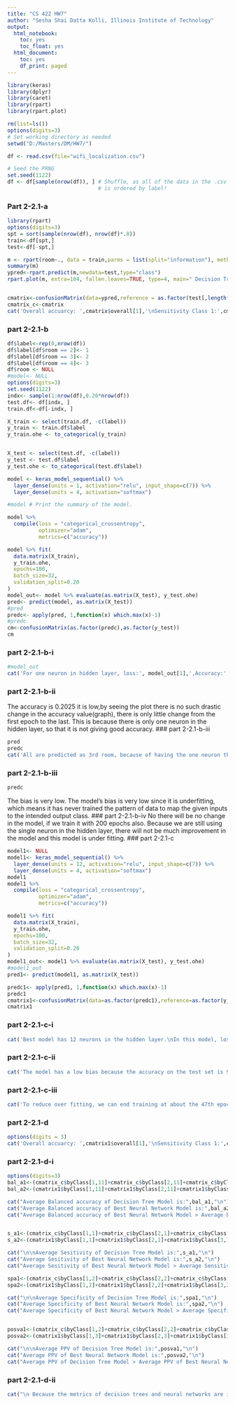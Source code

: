 ---
title: "CS 422 HW7"
author: "Sesha Shai Datta Kolli, Illinois Institute of Technology"
output:
  html_notebook:
    toc: yes
    toc_float: yes
  html_document:
    toc: yes
    df_print: paged
---
```{r}  
library(keras)
library(dplyr)
library(caret)
library(rpart)
library(rpart.plot)

rm(list=ls())
options(digits=3)
# Set working directory as needed
setwd("D:/Masters/DM/HW7/")

df <- read.csv(file="wifi_localization.csv")

# Seed the PRNG
set.seed(1122)
df <- df[sample(nrow(df)), ] # Shuffle, as all of the data in the .csv file
                             # is ordered by label!  
```
### Part 2-2.1-a
```{r}
library(rpart)
options(digits=3)
spt = sort(sample(nrow(df), nrow(df)*.8))
train<-df[spt,]
test<-df[-spt,]

m <- rpart(room~., data = train,parms = list(split="information"), method = 'class')
summary(m)
ypred<-rpart.predict(m,newdata=test,type="class")
rpart.plot(m, extra=104, fallen.leaves=TRUE, type=4, main=" Decision Tree")


cmatrix<-confusionMatrix(data=ypred,reference = as.factor(test[,length(test)]))
cmatrix_c<-cmatrix
cat('Overall accuarcy: ',cmatrix$overall[1],'\nSensitivity Class 1:',cmatrix$byClass[1], '\t\tClass 2:',cmatrix$byClass[2] ,'\n\t    Class 3:',cmatrix$byClass[3] ,'\tClass 4:',cmatrix$byClass[4],'\nSpecificity Class 1:',cmatrix$byClass[5], '\tClass 2:',cmatrix$byClass[6] ,'\n\t    Class 3:',cmatrix$byClass[7] ,'\tClass 4:',cmatrix$byClass[8],'\nPPV \t    Class 1:',cmatrix$byClass[9], '\tClass 2:',cmatrix$byClass[10] ,'\n\t    Class 3:',cmatrix$byClass[11] ,'\tClass 4:',cmatrix$byClass[12],'\nBal. Acc.   Class 1:',cmatrix$byClass[29], '\tClass 2:',cmatrix$byClass[30] ,'\n\t    Class 3:',cmatrix$byClass[31] ,'\tClass 4:',cmatrix$byClass[32])

```
### part 2-2.1-b


```{r}
df$label<-rep(0,nrow(df))
df$label[df$room == 2]<- 1
df$label[df$room == 3]<- 2
df$label[df$room == 4]<- 3
df$room <- NULL
#model<- NULL
options(digits=3)
set.seed(1122)
indx<- sample(1:nrow(df),0.20*nrow(df))
test.df<- df[indx, ]
train.df<-df[-indx, ]

X_train <- select(train.df, -c(label))
y_train <- train.df$label
y_train.ohe <- to_categorical(y_train)


X_test <- select(test.df, -c(label))
y_test <- test.df$label
y_test.ohe <- to_categorical(test.df$label)

model <- keras_model_sequential() %>%
  layer_dense(units = 1, activation="relu", input_shape=c(7)) %>%
  layer_dense(units = 4, activation="softmax")

#model # Print the summary of the model.

model %>% 
  compile(loss = "categorical_crossentropy", 
          optimizer="adam", 
          metrics=c("accuracy"))

model %>% fit(
  data.matrix(X_train), 
  y_train.ohe,
  epochs=100,
  batch_size=32,
  validation_split=0.20
)
model_out<- model %>% evaluate(as.matrix(X_test), y_test.ohe)
pred<- predict(model, as.matrix(X_test))
#pred
predc<- apply(pred, 1,function(x) which.max(x)-1)
#predc
cm<-confusionMatrix(as.factor(predc),as.factor(y_test))
cm

```
### part 2-2.1-b-i
```{r}

#model_out
cat('For one neuron in hidden layer, loss:', model_out[1],',Accuracy:',model_out[2])
```
### part 2-2.1-b-ii
The accuracy is 0.2025 it is low,by seeing the plot there is no such drastic change in the accuracy value(graph), there is only little change from the first epoch to the last. This is because there is only one neuron in the hidden layer, so that it is not giving good accuracy.
### part 2-2.1-b-iii
```{r}
pred
predc
cat('All are predicted as 3rd room, because of having the one neuron the model is not so efficient and also having low accuracy')
```
### part 2-2.1-b-iii
```{r}
predc
```
The bias is very low. The model's bias is very low since it is underfitting, which means it has never trained the pattern of data to map the given inputs to the intended output class.
### part 2-2.1-b-iv
No there will be no change in the model, if we train it with 200 epochs also. Because we are still using the single neuron in the hidden layer, there will not be much improvement in the model and this model is under fitting.
### part 2-2.1-c
```{r}
model1<- NULL
model1<- keras_model_sequential() %>%
  layer_dense(units = 12, activation="relu", input_shape=c(7)) %>%
  layer_dense(units = 4, activation="softmax")
model1
model1 %>% 
  compile(loss = "categorical_crossentropy", 
          optimizer="adam", 
          metrics=c("accuracy"))

model1 %>% fit(
  data.matrix(X_train), 
  y_train.ohe,
  epochs=100,
  batch_size=32,
  validation_split=0.20
)
model1_out<- model1 %>% evaluate(as.matrix(X_test), y_test.ohe)
#model1_out
pred1<- predict(model1, as.matrix(X_test))

predc1<- apply(pred1, 1,function(x) which.max(x)-1)
predc1
cmatrix1<-confusionMatrix(data=as.factor(predc1),reference=as.factor(y_test))
cmatrix1
```
### part 2-2.1-c-i
```{r}
cat('Best model has 12 neurons in the hidden layer.\nIn this model, loss:', model1_out[1], 'Accuracy: ',model1_out[2])

```
### part 2-2.1-c-ii
```{r}
cat('The model has a low bias because the accuracy on the test set is 95%, indicating that there is only a small percentage of mistake, and we can see in the above printed confusion matrix that just 9 cases out of 400 observations in the test set had incorrect predictions')
```
### part 2-2.1-c-iii
```{r}
cat('To reduce over fitting, we can end training at about the 47th epoch based on the plots of accuracy and validation. Because from epochs approaching the 47th epoch validation accuracy start improving significantly thus we can end here or else it might overfit')
```
### part 2-2.1-d
```{r}

options(digits = 3)
cat('Overall accuarcy: ',cmatrix1$overall[1],'\nSensitivity Class 1:',cmatrix1$byClass[1], '\tClass 2:',cmatrix1$byClass[2] ,'\n\t    Class 3:',cmatrix1$byClass[3] ,'\tClass 4:',cmatrix1$byClass[4],'\nSpecificity Class 1:',cmatrix1$byClass[5], '\t        Class 2:',cmatrix1$byClass[6] ,'\n\t    Class 3:',cmatrix1$byClass[7] ,'\tClass 4:',cmatrix1$byClass[8],'\nPPV \t    Class 1:',cmatrix1$byClass[9], '\tClass 2:',cmatrix1$byClass[10] ,'\n\t    Class 3:',cmatrix1$byClass[11] ,'\tClass 4:',cmatrix1$byClass[12],'\nBal. Acc.   Class 1:',cmatrix1$byClass[29], '\tClass 2:',cmatrix1$byClass[30] ,'\n\t    Class 3:',cmatrix1$byClass[31] ,'\tClass 4:',cmatrix1$byClass[32])
```
### part 2-2.1-d-i
```{r}
options(digits=3)
bal_a1<-(cmatrix_c$byClass[1,11]+cmatrix_c$byClass[2,11]+cmatrix_c$byClass[3,11]+cmatrix_c$byClass[4,11])/4
bal_a2<-(cmatrix1$byClass[1,11]+cmatrix1$byClass[2,11]+cmatrix1$byClass[3,11]+cmatrix1$byClass[4,11])/4

cat("Average Balanced accuracy of Decision Tree Model is:",bal_a1,"\n")
cat("Average Balanced accuracy of Best Neural Network Model is:",bal_a2,"\n")
cat("Average Balanced accuracy of Best Neural Network Model > Average Balanced accuracy of Decision Tree Model")


s_a1<-(cmatrix_c$byClass[1,1]+cmatrix_c$byClass[2,1]+cmatrix_c$byClass[3,1]+cmatrix_c$byClass[4,1])/4
s_a2<-(cmatrix1$byClass[1,1]+cmatrix1$byClass[2,1]+cmatrix1$byClass[3,1]+cmatrix1$byClass[4,1])/4

cat("\n\nAverage Sesitivity of Decision Tree Model is:",s_a1,"\n")
cat("Average Sesitivity of Best Neural Network Model is:",s_a2,"\n")
cat("Average Sesitivity of Best Neural Network Model > Average Sensitivity of Decision Tree Model")

spa1<-(cmatrix_c$byClass[1,2]+cmatrix_c$byClass[2,2]+cmatrix_c$byClass[3,2]+cmatrix_c$byClass[4,2])/4
spa2<-(cmatrix1$byClass[1,2]+cmatrix1$byClass[2,2]+cmatrix1$byClass[3,2]+cmatrix1$byClass[4,2])/4

cat("\n\nAverage Specificity of Decision Tree Model is:",spa1,"\n")
cat("Average Specificity of Best Neural Network Model is:",spa2,"\n")
cat("Average Specificity of Best Neural Network Model > Average Specifivity of Decision Tree Model")


posva1<-(cmatrix_c$byClass[1,2]+cmatrix_c$byClass[2,2]+cmatrix_c$byClass[3,2]+cmatrix_c$byClass[4,2])/4
posva2<-(cmatrix1$byClass[1,3]+cmatrix1$byClass[2,3]+cmatrix1$byClass[3,3]+cmatrix1$byClass[4,3])/4

cat("\n\nAverage PPV of Decision Tree Model is:",posva1,"\n")
cat("Average PPV of Best Neural Network Model is:",posva2,"\n")
cat("Average PPV of Decision Tree Model > Average PPV of Best Neural Network Model")

```

### part 2-2.1-d-ii
```{r}
cat("\n Because the metrics of decision trees and neural networks are identical, with the exception of choice trees slightly higher sensitivity and PPV. In this circumstance, I will deploy decision tree in production because both models are the same and decision tree has superior interpretability than neural network.")
```
